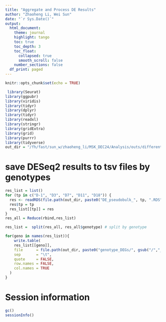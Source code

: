 ```yaml
---
title: "Aggregate and Process DE Results"
author: "Zhaoheng Li, Wei Sun"
date: "`r Sys.Date()`"
output: 
  html_document:
    theme: journal
    highlight: tango
    toc: true
    toc_depth: 3
    toc_float:
      collapsed: true
      smooth_scroll: false
    number_sections: false
  df_print: paged
---
```



```r
knitr::opts_chunk$set(echo = TRUE)
```

```r
 library(Seurat)
library(ggpubr)
library(viridis)
library(tidyr)
library(dplyr)
library(tidyr)
library(readxl)
library(stringr)
library(gridExtra)
library(grid)
library(purrr)
library(tidyverse)
out_dir = "/fh/fast/sun_w/zhaoheng_li/MSK_DEC24/Analysis/outs/differential_expression"
```


# save DESeq2 results to tsv files by genotypes

```r
res_list = list()
for (tp in c("D-1", "D3", "D7", "D11", "D18")) {
  res <- readRDS(file.path(out_dir, paste0("DE_pseudobulk_", tp, ".RDS")))
  res$tp = tp
  res_list[[tp]] = res
}
res_all = Reduce(rbind,res_list)

res_list =  split(res_all, res_all$genotype) # split by genotype

for(geno in names(res_list)){
    write.table(
    res_list[[geno]],
    file      = file.path(out_dir, paste0("genotype_DEGs/", gsub("/","_",geno), ".tsv")),
    sep       = "\t",
    quote     = FALSE,
    row.names = FALSE,
    col.names = TRUE
  )
}
```

# Session information

```r
gc()
sessionInfo()
```

